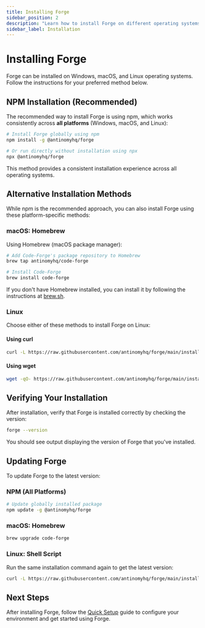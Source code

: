 ```yaml
---
title: Installing Forge
sidebar_position: 2
description: "Learn how to install Forge on different operating systems."
sidebar_label: Installation
---
```


# Installing Forge

Forge can be installed on Windows, macOS, and Linux operating systems. Follow the instructions for your preferred method below.

## NPM Installation (Recommended)

The recommended way to install Forge is using npm, which works consistently across **all platforms** (Windows, macOS, and Linux):

```bash
# Install Forge globally using npm
npm install -g @antinomyhq/forge

# Or run directly without installation using npx
npx @antinomyhq/forge
```

This method provides a consistent installation experience across all operating systems.

## Alternative Installation Methods

While npm is the recommended approach, you can also install Forge using these platform-specific methods:

### macOS: Homebrew

Using Homebrew (macOS package manager):

```bash
# Add Code-Forge's package repository to Homebrew
brew tap antinomyhq/code-forge

# Install Code-Forge
brew install code-forge
```

If you don't have Homebrew installed, you can install it by following the instructions at [brew.sh](https://brew.sh/).

### Linux

Choose either of these methods to install Forge on Linux:

#### Using curl

```bash
curl -L https://raw.githubusercontent.com/antinomyhq/forge/main/install.sh | bash
```

#### Using wget

```bash
wget -qO- https://raw.githubusercontent.com/antinomyhq/forge/main/install.sh | bash
```

## Verifying Your Installation

After installation, verify that Forge is installed correctly by checking the version:

```bash
forge --version
```

You should see output displaying the version of Forge that you've installed.

## Updating Forge

To update Forge to the latest version:

### NPM (All Platforms)

```bash
# Update globally installed package
npm update -g @antinomyhq/forge
```

### macOS: Homebrew

```bash
brew upgrade code-forge
```

### Linux: Shell Script

Run the same installation command again to get the latest version:

```bash
curl -L https://raw.githubusercontent.com/antinomyhq/forge/main/install.sh | bash
```

## Next Steps

After installing Forge, follow the [Quick Setup](../quick-setup) guide to configure your environment and get started using Forge.

<!-- Note: This page focuses specifically on installation. Environment setup is covered in the Quick Setup guide. -->